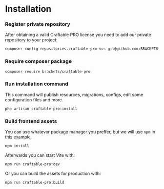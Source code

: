 
# Installation

<div className="steps-container">

### Register private repository

After obtaining a valid Craftable PRO license you need to add our private repository to your project:

```bash copy
composer config repositories.craftable-pro vcs git@github.com:BRACKETS-by-TRIAD/craftable-pro.git
```

### Require composer package

```bash copy
composer require brackets/craftable-pro
```

### Run installation command

This command will publish resources, migrations, configs, edit some configuration files and more.

```bash copy
php artisan craftable-pro:install
```

### Build frontend assets

You can use whatever package manager you preffer, but we will use `npm` in this example.

```bash copy
npm install
```

Afterwards you can start Vite with:

```bash copy
npm run craftable-pro:dev
```

Or you can build the assets for production with:

```bash copy
npm run craftable-pro:build
```

</div>
